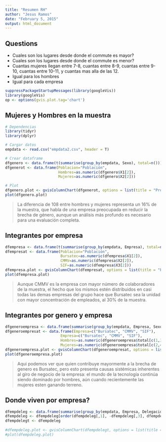```yaml
---
title: "Resumen RH"
author: "Jesus Ramos"
date: "February 5, 2015"
output: html_document
---
```


## Questions
* Cuales son los lugares desde donde el commute es mayor?
* Cuales son los lugares desde donde el commute es menor?
* Cuantas mujeres llegan entre 7-8, cuantas entre 8-9, cuantas entre 9-10, cuantas entre 10-11, y cuantas mas alla de las 12.
* Igual para los hombres
* Igual para cada empresa

```r
suppressPackageStartupMessages(library(googleVis))
library(googleVis)
op <- options(gvis.plot.tag='chart')
```

## Mujeres y Hombres en la muestra
```r
# Dependencias
library(tidyr)
library(dplyr)

# Cargar datos
empdata <- read.csv("empdata2.csv", header = T)

# Crear dataframe
dfgenero <- data.frame(t(summarise(group_by(empdata, Sexo), total=n())), stringsAsFactors = F)
dfgenerot <- data.frame(Poblacion="Población", 
                        Hombres=as.numeric(dfgenero$X1[2]), 
                        Mujeres=as.numeric(dfgenero$X2[2]))

# Plot
dfgenero.plot <- gvisColumnChart(dfgenerot, options = list(title = "Proporción de Género en BMV"))
plot(dfgenero.plot)

```
> La diferencia de 108 entre hombres y mujeres representa un 16% de la muestra, que habla de una empresa preocupada en reducir la brecha de género, aunque un análisis más profundo es necesario para una evaluación completa.

## Integrantes por empresa
```r
dfempresa <- data.frame(t(summarise(group_by(empdata, Empresa), total=n())), stringsAsFactors = F)
dfempresat <- data.frame(Poblacion="Población", 
                         Bursatec=as.numeric(dfempresa$X1[2]), 
                         CMMV=as.numeric(dfempresa$X2[2]), 
                         SIF=as.numeric(dfempresa$X3[2]))
dfempresa.plot <- gvisColumnChart(dfempresat, options = list(title = "Proporción de colaboradores por empresa"))
plot(dfempresa.plot)
```
> Aunque CMMV es la empresa con mayor número de colaboradores de la muestra, el hecho que los mismos estén distribuidos en casi todas las demas empresas del grupo hace que Bursatec sea la unidad con mayor concentración de empleados, al 30% de la muestra.

## Integrantes por genero y empresa
```r
dfgeneroempresa <- data.frame(summarise(group_by(empdata, Empresa, Sexo), total=n()), stringsAsFactors = F)
dfgeneroempresat <- data.frame(Empresa=c("Bursatec", "CMMV", "SIF"), 
                         Empresa=c("Bursatec", "CMMV", "SIF"), 
                         Hombres=as.numeric(dfgeneroempresa$total[c(1,3,5)]),
                         Mujeres=as.numeric(dfgeneroempresa$total[c(2,4,6)]))
dfgeneroempresa.plot <- gvisColumnChart(dfgeneroempresat, options = list(title = "Proporción de colaboradores por genero por empresa"))
plot(dfgeneroempresa.plot)
```
> Aqui podemos ver que quien contribuye mayormente a la brecha de genero es Bursatec, pero esto presenta causas sistémicas inherentes al giro de negocio de la empresa: el mundo de la tecnología continúa siendo dominado por hombres, aún cuando recientemente las mujeres esten ganando terreno.

## Donde viven por empresa?
```r
dfempdeleg <- data.frame(summarise(group_by(empdata, Empresa, Delegacion...Municipio), total=n()), stringsAsFactors = F)
dfempdeleg <- dfempdeleg[order(dfempdeleg[,1], -dfempdeleg[,3], dfempdeleg[,2]), ]
dfempdelegt <- dfempdeleg
  
#dfempdeleg.plot <- gvisColumnChart(dfempdelegt, options = list(title = "Delegaciones y municipios donde habitan nuestros colaboradores por empresa"))
#plot(dfempdeleg.plot)
```
